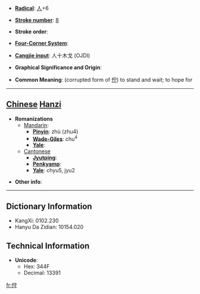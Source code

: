 * '''[[Wiktionary:Chinese radical index| Radical]]''': [[Wiktionary:Chinese radical index 人|人]]+6

* '''[[Wiktionary:Chinese total strokes index|Stroke number]]''': [[Wiktionary:Chinese total strokes index 8|8]]

* '''Stroke order''': 

* '''[[Wiktionary:Chinese four corner index|Four-Corner System]]''': 

* '''[[Wiktionary:Chinese Cangjie index|Cangjie input]]''': 人十木戈 (OJDI)

* '''Graphical Significance and Origin''': 

* '''Common Meaning''': (corrupted form of [[佇]]) to stand and wait; to hope for

----

== [[Chinese]] [[Hanzi]] ==

* '''Romanizations'''
** [[Mandarin]]:
*** '''[[Pinyin]]''': zhù (zhu4)
*** '''[[Wade-Giles]]''': chu<sup>4</sup>
*** '''[[Yale]]''': 
**[[Cantonese]]
***'''[[Jyutping]]''':
***'''[[Penkyamp]]''': 
***'''[[Yale]]''': chyu5, jyu2

* '''Other info''': 

----

== Dictionary Information ==

* KangXi: 0102.230
* Hanyu Da Zidian: 10154.020

== Technical Information ==

* '''Unicode''':
** Hex: 344F
** Decimal: 13391

[[fr:㑏]]
